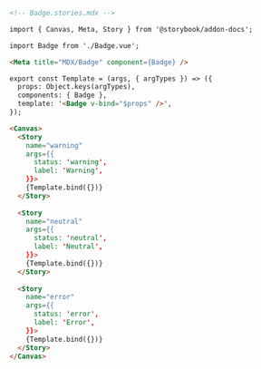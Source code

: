 ```md
<!-- Badge.stories.mdx -->

import { Canvas, Meta, Story } from '@storybook/addon-docs';

import Badge from './Badge.vue';

<Meta title="MDX/Badge" component={Badge} />

export const Template = (args, { argTypes }) => ({
  props: Object.keys(argTypes),
  components: { Badge },
  template: '<Badge v-bind="$props" />',
});

<Canvas>
  <Story 
    name="warning"
    args={{
      status: 'warning', 
      label: 'Warning',
    }}>
    {Template.bind({})}
  </Story>
  
  <Story 
    name="neutral"
    args={{
      status: 'neutral', 
      label: 'Neutral',
    }}>
    {Template.bind({})}
  </Story>
  
  <Story 
    name="error"
    args={{
      status: 'error', 
      label: 'Error',
    }}>
    {Template.bind({})}
  </Story>
</Canvas>
```
